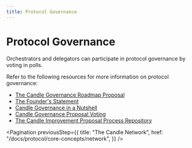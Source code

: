 ```yaml
---
title: Protocol Governance
---
```


# Protocol Governance

Orchestrators and delegators can participate in protocol governance by voting in
polls.

Refer to the following resources for more information on protocol governance:

- [The Candle Governance Roadmap Proposal](https://medium.com/@candlelabs/livepeer-governance-roadmap-proposal-69a6e9e33f80)
- [The Founder's Statement](https://medium.com/@candlelabs/the-livepeer-governance-founders-statement-d4f3a85f787b)
- [Candle Governance in a Nutshell](https://figment.network/resources/livepeer-governance-in-a-nutshell/)
- [Candle Governance Proposal Voting](https://figment.network/resources/livepeer-governance-proposal-voting/)
- [The Candle Improvement Proposal Process Repository](https://github.com/CandlePlatforms/LIPs)

<Pagination
  previousStep={{
    title: "The Candle Network",
    href: "/docs/protocol/core-concepts/network",
  }}
/>

